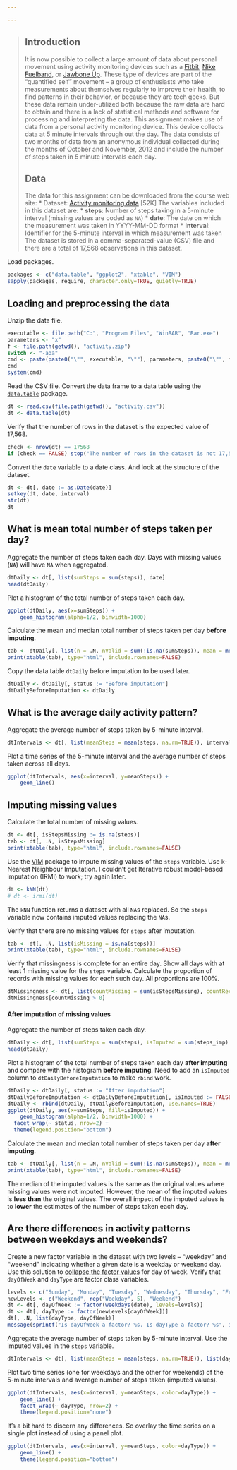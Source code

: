 ```yaml
---

---
```

> ## Introduction
> 
> It is now possible to collect a large amount of data about personal
> movement using activity monitoring devices such as a
> [Fitbit](http://www.fitbit.com), [Nike
> Fuelband](http://www.nike.com/us/en_us/c/nikeplus-fuelband), or
> [Jawbone Up](https://jawbone.com/up). These type of devices are part of
> the "quantified self" movement -- a group of enthusiasts who take
> measurements about themselves regularly to improve their health, to
> find patterns in their behavior, or because they are tech geeks. But
> these data remain under-utilized both because the raw data are hard to
> obtain and there is a lack of statistical methods and software for
> processing and interpreting the data.
> This assignment makes use of data from a personal activity monitoring
> device. This device collects data at 5 minute intervals through out the
> day. The data consists of two months of data from an anonymous
> individual collected during the months of October and November, 2012
> and include the number of steps taken in 5 minute intervals each day.
> 
> ## Data
> 
> The data for this assignment can be downloaded from the course web
> site:
> * Dataset: [Activity monitoring data](https://d396qusza40orc.cloudfront.net/repdata%2Fdata%2Factivity.zip) [52K]
> The variables included in this dataset are:
> * **steps**: Number of steps taking in a 5-minute interval (missing
>     values are coded as `NA`)
> * **date**: The date on which the measurement was taken in YYYY-MM-DD
>     format
> * **interval**: Identifier for the 5-minute interval in which
>     measurement was taken
> The dataset is stored in a comma-separated-value (CSV) file and there
> are a total of 17,568 observations in this
> dataset.

Load packages.

```r
packages <- c("data.table", "ggplot2", "xtable", "VIM")
sapply(packages, require, character.only=TRUE, quietly=TRUE)
```

## Loading and preprocessing the data

Unzip the data file.

```r
executable <- file.path("C:", "Program Files", "WinRAR", "Rar.exe")
parameters <- "x"
f <- file.path(getwd(), "activity.zip")
switch <- "-aoa"
cmd <- paste(paste0("\"", executable, "\""), parameters, paste0("\"", f, "\""), switch)
cmd
system(cmd)
```

Read the CSV file.
Convert the data frame to a data table using the [`data.table`](http://cran.r-project.org/web/packages/data.table/index.html) package.

```r
dt <- read.csv(file.path(getwd(), "activity.csv"))
dt <- data.table(dt)
```
 
Verify that the number of rows in the dataset is the expected value of 17,568.

```r
check <- nrow(dt) == 17568
if (check == FALSE) stop("The number of rows in the dataset is not 17,568.")
```

Convert the `date` variable to a date class.
And look at the structure of the dataset.

```r
dt <- dt[, date := as.Date(date)]
setkey(dt, date, interval)
str(dt)
dt
```

## What is mean total number of steps taken per day?

Aggregate the number of steps taken each day.
Days with missing values (`NA`) will have `NA` when aggregated.

```r
dtDaily <- dt[, list(sumSteps = sum(steps)), date]
head(dtDaily)
```

Plot a histogram of the total number of steps taken each day.

```r
ggplot(dtDaily, aes(x=sumSteps)) +
	geom_histogram(alpha=1/2, binwidth=1000)
```

Calculate the mean and median total number of steps taken per day **before imputing**.

```r
tab <- dtDaily[, list(n = .N, nValid = sum(!is.na(sumSteps)), mean = mean(sumSteps, na.rm=TRUE), median = median(sumSteps, na.rm=TRUE))]
print(xtable(tab), type="html", include.rownames=FALSE)
```

Copy the data table `dtDaily` before imputation to be used later.

```r
dtDaily <- dtDaily[, status := "Before imputation"]
dtDailyBeforeImputation <- dtDaily
```

## What is the average daily activity pattern?

Aggregate the average number of steps taken by 5-minute interval.

```r
dtIntervals <- dt[, list(meanSteps = mean(steps, na.rm=TRUE)), interval]
```

Plot a time series of the 5-minute interval and the average number of steps taken across all days.

```r
ggplot(dtIntervals, aes(x=interval, y=meanSteps)) +
	geom_line()
```

## Imputing missing values

Calculate the total number of missing values.

```r
dt <- dt[, isStepsMissing := is.na(steps)]
tab <- dt[, .N, isStepsMissing]
print(xtable(tab), type="html", include.rownames=FALSE)
```

Use the [VIM](http://cran.r-project.org/web/packages/VIM/index.html) package to impute missing values of the `steps` variable.
Use k-Nearest Neighbour Imputation.
I couldn't get Iterative robust model-based imputation (IRMI) to work; try again later.

```r
dt <- kNN(dt)
# dt <- irmi(dt)
```

The `kNN` function returns a dataset with all `NA`s replaced.
So the `steps` variable now contains imputed values replacing the `NA`s.

Verify that there are no missing values for `steps` after imputation.

```r
tab <- dt[, .N, list(isMissing = is.na(steps))]
print(xtable(tab), type="html", include.rownames=FALSE)
```

Verify that missingness is complete for an entire day.
Show all days with at least 1 missing value for the `steps` variable.
Calculate the proportion of records with missing values for each such day.
All proportions are 100%.

```r
dtMissingness <- dt[, list(countMissing = sum(isStepsMissing), countRecords = .N, propMissing = sum(isStepsMissing / .N)), date]
dtMissingness[countMissing > 0]
```

#### After imputation of missing values

Aggregate the number of steps taken each day.

```r
dtDaily <- dt[, list(sumSteps = sum(steps), isImputed = sum(steps_imp) > 0), date]
head(dtDaily)
```

Plot a histogram of the total number of steps taken each day **after imputing** and compare with the histogram **before imputing**.
Need to add an `isImputed` column to `dtDailyBeforeImputation` to make `rbind` work.

```r
dtDaily <- dtDaily[, status := "After imputation"]
dtDailyBeforeImputation <- dtDailyBeforeImputation[, isImputed := FALSE]
dtDaily <- rbind(dtDaily, dtDailyBeforeImputation, use.names=TRUE)
ggplot(dtDaily, aes(x=sumSteps, fill=isImputed)) +
	geom_histogram(alpha=1/2, binwidth=1000) +
  facet_wrap(~ status, nrow=2) +
  theme(legend.position="bottom")
```

Calculate the mean and median total number of steps taken per day **after imputing**.

```r
tab <- dtDaily[, list(n = .N, nValid = sum(!is.na(sumSteps)), mean = mean(sumSteps, na.rm=TRUE), median = median(sumSteps, na.rm=TRUE)), status]
print(xtable(tab), type="html", include.rownames=FALSE)
```

The median of the imputed values is the same as the original values where missing values were not imputed.
However, the mean of the imputed values is **less than** the original values.
The overall impact of the imputed values is to **lower** the estimates of the number of steps taken each day.

## Are there differences in activity patterns between weekdays and weekends?

Create a new factor variable in the dataset with two levels -- "weekday" and "weekend" indicating whether a given date is a weekday or weekend day.
Use this solution to [collapse the factor values](http://stackoverflow.com/a/9053619) for day of week.
Verify that `dayOfWeek` and `dayType` are factor class variables.

```r
levels <- c("Sunday", "Monday", "Tuesday", "Wednesday", "Thursday", "Friday", "Saturday")
newLevels <- c("Weekend", rep("Weekday", 5), "Weekend")
dt <- dt[, dayOfWeek := factor(weekdays(date), levels=levels)]
dt <- dt[, dayType := factor(newLevels[dayOfWeek])]
dt[, .N, list(dayType, dayOfWeek)]
message(sprintf("Is dayOfWeek a factor? %s. Is dayType a factor? %s", is.factor(dt$dayOfWeek), is.factor(dt$dayType)))
```

Aggregate the average number of steps taken by 5-minute interval.
Use the imputed values in the `steps` variable.

```r
dtIntervals <- dt[, list(meanSteps = mean(steps, na.rm=TRUE)), list(dayType, interval)]
```

Plot two time series (one for weekdays and the other for weekends) of the 5-minute intervals and average number of steps taken (imputed values).

```r
ggplot(dtIntervals, aes(x=interval, y=meanSteps, color=dayType)) +
	geom_line() +
	facet_wrap(~ dayType, nrow=2) +
	theme(legend.position="none")
```

It's a bit hard to discern any differences.
So overlay the time series on a single plot instead of using a panel plot.

```r
ggplot(dtIntervals, aes(x=interval, y=meanSteps, color=dayType)) +
	geom_line() +
	theme(legend.position="bottom")
```
